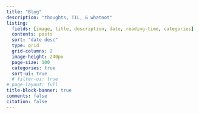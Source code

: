 ```yaml
---
title: "Blog"
description: "thoughts, TIL, & whatnot"
listing:
  fields: [image, title, description, date, reading-time, categories]
  contents: posts
  sort: "date desc"
  type: grid
  grid-columns: 2
  image-height: 240px
  page-size: 100
  categories: true
  sort-ui: true
  # filter-ui: true
# page-layout: full
title-block-banner: true
comments: false
citation: false
---
```




